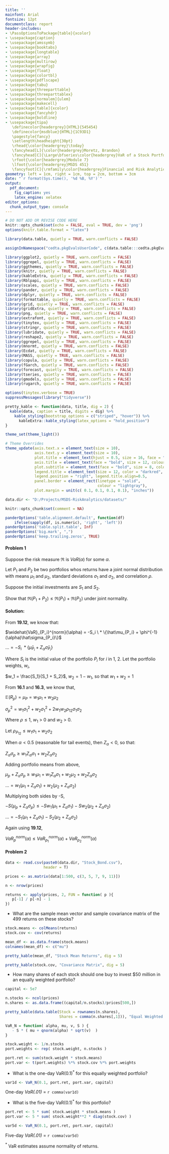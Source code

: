 ```yaml
---
title: ''
mainfont: Arial
fontsize: 12pt
documentclass: report
header-includes:
- \PassOptionsToPackage{table}{xcolor}
- \usepackage{caption}
- \usepackage{amssymb}
- \usepackage{booktabs}
- \usepackage{longtable}
- \usepackage{array}
- \usepackage{multirow}
- \usepackage{wrapfig}
- \usepackage{float}
- \usepackage{colortbl}
- \usepackage{pdflscape}
- \usepackage{tabu}
- \usepackage{threeparttable}
- \usepackage{threeparttablex}
- \usepackage[normalem]{ulem}
- \usepackage{makecell}
- \usepackage[table]{xcolor}
- \usepackage{fancyhdr}
- \usepackage{boldline}
- \usepackage{tipa}
   \definecolor{headergrey}{HTML}{545454}
   \definecolor{msdblue}{HTML}{1C93D1}
   \pagestyle{fancy}
   \setlength\headheight{30pt}
   \rhead{\color{headergrey}\today}
   \fancyhead[L]{\color{headergrey}Moretz, Brandon}
   \fancyhead[C]{\Large\bfseries\color{headergrey}VaR of a Stock Portfolio}
   \rfoot{\color{headergrey}Module 7}
   \lfoot{\color{headergrey}MSDS 451}
   \fancyfoot[C]{\rmfamily\color{headergrey}Financial and Risk Analytics}
geometry: left = 1cm, right = 1cm, top = 2cm, bottom = 3cm
date: "`r format(Sys.time(), '%d %B, %Y')`"
output:
  pdf_document:
    fig_caption: yes
    latex_engine: xelatex
editor_options: 
  chunk_output_type: console
---
```



```r

# DO NOT ADD OR REVISE CODE HERE
knitr::opts_chunk$set(echo = FALSE, eval = TRUE, dev = 'png')
options(knitr.table.format = "latex")

```

```r

library(data.table, quietly = TRUE, warn.conflicts = FALSE)

assignInNamespace("cedta.pkgEvalsUserCode", c(data.table:::cedta.pkgEvalsUserCode, "rtvs"), "data.table")

library(ggplot2, quietly = TRUE, warn.conflicts = FALSE)
library(ggrepel, quietly = TRUE, warn.conflicts = FALSE)
library(ggthemes, quietly = TRUE, warn.conflicts = FALSE)
library(knitr, quietly = TRUE, warn.conflicts = FALSE)
library(kableExtra, quietly = TRUE, warn.conflicts = FALSE)
library(Rblpapi, quietly = TRUE, warn.conflicts = FALSE)
library(scales, quietly = TRUE, warn.conflicts = FALSE)
library(pander, quietly = TRUE, warn.conflicts = FALSE)
library(dplyr, quietly = TRUE, warn.conflicts = FALSE)
library(formattable, quietly = TRUE, warn.conflicts = FALSE)
library(grid, quietly = TRUE, warn.conflicts = FALSE)
library(gridExtra, quietly = TRUE, warn.conflicts = FALSE)
library(png, quietly = TRUE, warn.conflicts = FALSE)
library(extrafont, quietly = TRUE, warn.conflicts = FALSE)
library(tinytex, quietly = TRUE, warn.conflicts = FALSE)
library(stringr, quietly = TRUE, warn.conflicts = FALSE)
library(lubridate, quietly = TRUE, warn.conflicts = FALSE)
library(reshape2, quietly = TRUE, warn.conflicts = FALSE)
library(ggrepel, quietly = TRUE, warn.conflicts = FALSE)
library(mnormt, quietly = TRUE, warn.conflicts = FALSE)
library(Ecdat, quietly = TRUE, warn.conflicts = FALSE)
library(MASS, quietly = TRUE, warn.conflicts = FALSE)
library(copula, quietly = TRUE, warn.conflicts = FALSE)
library(fGarch, quietly = TRUE, warn.conflicts = FALSE)
library(forecast, quietly = TRUE, warn.conflicts = FALSE)
library(tseries, quietly = TRUE, warn.conflicts = FALSE)
library(gmodels, quietly = TRUE, warn.conflicts = FALSE)
library(rugarch, quietly = TRUE, warn.conflicts = FALSE)

options(tinytex.verbose = TRUE)
suppressMessages(library("tidyverse"))

pretty_kable <- function(data, title, dig = 2) {
  kable(data, caption = title, digits = dig) %>%
    kable_styling(bootstrap_options = c("striped", "hover")) %>%
      kableExtra::kable_styling(latex_options = "hold_position")
}

theme_set(theme_light())

# Theme Overrides
theme_update(axis.text.x = element_text(size = 10),
             axis.text.y = element_text(size = 10),
             plot.title = element_text(hjust = 0.5, size = 16, face = "bold", color = "darkgreen"),
             axis.title = element_text(face = "bold", size = 12, colour = "steelblue4"),
             plot.subtitle = element_text(face = "bold", size = 8, colour = "darkred"),
             legend.title = element_text(size = 12, color = "darkred", face = "bold"),
             legend.position = "right", legend.title.align=0.5,
             panel.border = element_rect(linetype = "solid", 
                                         colour = "lightgray"), 
             plot.margin = unit(c( 0.1, 0.1, 0.1, 0.1), "inches"))

data.dir <- "D:/Projects/MSDS-RiskAnalytics/datasets/"

```

```r

knitr::opts_chunk$set(comment = NA)

panderOptions('table.alignment.default', function(df)
    ifelse(sapply(df, is.numeric), 'right', 'left'))
panderOptions('table.split.table', Inf)
panderOptions('big.mark', ",")
panderOptions('keep.trailing.zeros', TRUE)

```

#### Problem 1

Suppose the risk measure $\Re$ is $VaR(\alpha)$ for some $\alpha$.

Let $P_1$ and $P_2$ be two portfolios whos returns have a joint normal distribution with means $\mu_1$ and $\mu_2$, standard deviations $\sigma_1$ and $\sigma_2$, and correlation $\rho$.

Suppose the initial investments are $S_1$ and $S_2$.

Show that $\Re(P_1 + P_2) \le \Re(P_1) + \Re(P_2)$ under joint normality.

#### Solution:

From __19.12__, we know that:

\setlength{\leftskip}{2cm}

$\widehat{VaR}_{P_i}^{norm}(\alpha) = -S_i \ * \{\hat\mu_{P_i} + \phi^{-1}(\alpha)\hat\sigma_{P_i}\}$

$\ldots = -S_i \ * \{\hat\mu_{P_i} + Z_\alpha\hat\sigma_{P_i}\}$

\setlength{\leftskip}{0pt}

Where $S_i$ is the initial value of the portfolio $P_i$ for $i$ in 1, 2. Let the portfolio weights, $w_i$,

\setlength{\leftskip}{2cm}
   
$w_1 = \frac{S_1}{S_1 + S_2}$, $w_2 = 1 - w_1$, so that $w_1 + w_2 = 1$

\setlength{\leftskip}{0pt}

From __16.1__ and __16.3__, we know that,

\setlength{\leftskip}{2cm}

$\mathbb{E}(R_p) = \mu_P = w_1\mu_1 + w_2\mu_2$

$\sigma^2_p = w_1\sigma^2_1 + w_2\sigma^2_1 + 2w_1w_2\rho_{12}\sigma_1\sigma_2$

\setlength{\leftskip}{0pt}

Where $\rho \le 1$, $w_1$ > 0 and $w_2$ > 0.

\setlength{\leftskip}{2cm}

Let $\rho_{P_{12}} \le w_1\sigma_1 + w_2\sigma_2$

\setlength{\leftskip}{0pt}

When $\alpha < 0.5$ (reasonable for tail events), then $Z_\alpha < 0$, so that:

\setlength{\leftskip}{2cm}

$Z_\alpha\sigma_p \ge w_1Z_\alpha\sigma_1 + w_2Z_\alpha\sigma_2$

\setlength{\leftskip}{0pt}

Adding portfolio means from above,

\setlength{\leftskip}{2cm}

$\mu_p + Z_\alpha\sigma_p \ge w_1\mu_1 + w_1Z_\alpha\sigma_1 + w_2\mu_2 + w_2Z_\alpha\sigma_2$

$\ldots = w_1(\mu_1 + Z_\alpha\sigma_1) + w_2(\mu_2 + Z_\alpha\sigma_2)$

\setlength{\leftskip}{0pt}

Multiplying both sides by -S,

\setlength{\leftskip}{2cm}

$-S\{\mu_p + Z_\alpha\sigma_p\} \le -Sw_1(\mu_1 + Z_\alpha\sigma_1) - Sw_2(\mu_2 + Z_\alpha\sigma_2)$

$\ldots = -S_1(\mu_1 + Z_\alpha\sigma_1) - S_2(\mu_2 + Z_\alpha\sigma_2)$

\setlength{\leftskip}{0pt}

Again using __19.12__,

\setlength{\leftskip}{2cm}

$VaR_{p}^{norm}(\alpha) \le VaR_{p_1}^{norm}(\alpha) + VaR_{p_2}^{norm}(\alpha)$

\setlength{\leftskip}{0pt}

\newpage

#### Problem 2

```r

data <- read.csv(paste0(data.dir, "Stock_Bond.csv"),
                 header = T)

prices <- as.matrix(data[1:500, c(3, 5, 7, 9, 11)])

n <- nrow(prices)

returns <- apply(prices, 2, FUN = function( p ){ 
   p[-1] / p[-n] - 1
})

```


+ What are the sample mean vector and sample covariance matrix of the 499 returns on these stocks?

```r

stock.means <- colMeans(returns)
stock.cov <- cov(returns)

```

```r

mean_df <- as.data.frame(stock.means)
colnames(mean_df) <- c("mu")

pretty_kable(mean_df, "Stock Mean Returns", dig = 5)

```

```r

pretty_kable(stock.cov, "Covariance Matrix", dig = 5)

```

\newpage

+ How many shares of each stock should one buy to invest $50 million in an equally weighted portfolio?

```r

capital <- 5e7

n.stocks <- ncol(prices)
n.shares <- as.data.frame((capital/n.stocks)/prices[500,])

pretty_kable(data.table(Stock = rownames(n.shares), 
                        Shares = comma(n.shares[,1])), "Equal Weighted Shares")

```

```r

VaR_N = function( alpha, mu, v, S ) {
   - S * ( mu + qnorm(alpha) * sqrt(v)  )
}

stock.weight <- 1/n.stocks
port.weights <- rep( stock.weight, n.stocks )

port.ret <- sum(stock.weight * stock.means)
port.var <- t(port.weights) %*% stock.cov %*% port.weights


```

+ What is the one-day VaR(0.1)$^*$ for this equally weighted portfolio? 

```r

var1d <- VaR_N(0.1, port.ret, port.var, capital)

```

One-day _VaR(.01)_ = `r comma(var1d)`

+ What is the five-day VaR(0.1)$^*$ for this portfolio?

```r

port.ret <- 5 * sum( stock.weight * stock.means )
port.var <- 5 * sum( stock.weight**2 * diag(stock.cov) )

var5d <- VaR_N(0.1, port.ret, port.var, capital)

```

Five-day _VaR(.01)_ = `r comma(var5d)`

$^*$ VaR estimates assume normality of returns.
